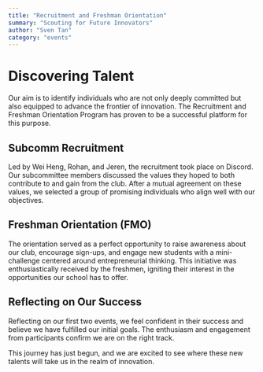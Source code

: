 ```yaml
---
title: "Recruitment and Freshman Orientation"
summary: "Scouting for Future Innovators"
author: "Sven Tan"
category: "events"
---
```


# Discovering Talent

Our aim is to identify individuals who are not only deeply committed but also equipped to advance the frontier of innovation. The Recruitment and Freshman Orientation Program has proven to be a successful platform for this purpose.

## Subcomm Recruitment

Led by Wei Heng, Rohan, and Jeren, the recruitment took place on Discord. Our subcommittee members discussed the values they hoped to both contribute to and gain from the club. After a mutual agreement on these values, we selected a group of promising individuals who align well with our objectives.

## Freshman Orientation (FMO)

The orientation served as a perfect opportunity to raise awareness about our club, encourage sign-ups, and engage new students with a mini-challenge centered around entrepreneurial thinking. This initiative was enthusiastically received by the freshmen, igniting their interest in the opportunities our school has to offer.

## Reflecting on Our Success

Reflecting on our first two events, we feel confident in their success and believe we have fulfilled our initial goals. The enthusiasm and engagement from participants confirm we are on the right track.

This journey has just begun, and we are excited to see where these new talents will take us in the realm of innovation.